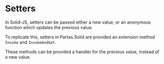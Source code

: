 ﻿# Setters

In Solid-JS, setters can be passed either a new value, or an anonymous function which updates the previous value.

To replicate this, setters in Partas.Solid are provided an extension method `Invoke` and `InvokeAndGet`.

These methods can be provided a handler for the previous value, instead of a new value.